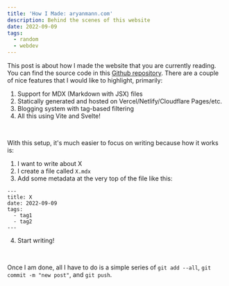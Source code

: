 ```yaml
---
title: 'How I Made: aryanmann.com'
description: Behind the scenes of this website
date: 2022-09-09
tags:
  - random
  - webdev
---
```


This post is about how I made the website that you are currently reading. You can find the source code in this [Github repository](https://github.com/aryan-mann/aryanmann.com). There are a couple of nice features that I would like to highlight, primarily:

1. Support for MDX (Markdown with JSX) files
2. Statically generated and hosted on Vercel/Netlify/Cloudflare Pages/etc.
3. Blogging system with tag-based filtering
4. All this using Vite and Svelte!

<br>

With this setup, it's much easier to focus on writing because how it works is:

1. I want to write about X
2. I create a file called `X.mdx`
3. Add some metadata at the very top of the file like this:

```mdx
---
title: X
date: 2022-09-09
tags:
  - tag1
  - tag2
---
```

4. Start writing!

<br />

Once I am done, all I have to do is a simple series of `git add --all`, `git commit -m "new post"`, and `git push`.
